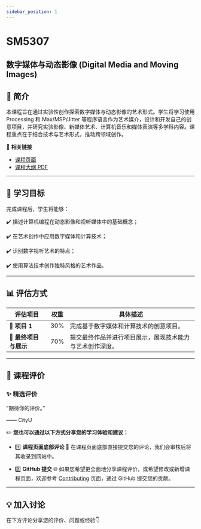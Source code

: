```yaml
---
sidebar_position: 1
---
```


# SM5307
## 数字媒体与动态影像 (Digital Media and Moving Images)

## **📘 简介**
本课程旨在通过实验性创作探索数字媒体与动态影像的艺术形式。学生将学习使用 Processing 和 Max/MSP/Jitter 等程序语言作为艺术媒介，设计和开发自己的创意项目，并研究实验影像、新媒体艺术、计算机音乐和媒体表演等多学科内容。课程重点在于结合技术与艺术形式，推动跨领域创作。

🔗 **相关链接**
- [课程页面](https://www.cityu.edu.hk/catalogue/pg/202425/course/SM5307.htm)
- [课程大纲 PDF](https://www.cityu.edu.hk/catalogue/pg/202425/course/SM5307.pdf)

---

## **🎯 学习目标**

完成课程后，学生将能够：

✔️ 描述计算机编程在动态影像和视听媒体中的基础概念；

✔️ 在艺术创作中应用数字媒体和计算技术；

✔️ 识别数字视听艺术的特点；

✔️ 使用算法技术创作独特风格的艺术作品。

---

## **📊 评估方式**

| **评估项目**          | **权重** | **具体描述**                                                                                       |
|----------------------|---------|---------------------------------------------------------------------------------------------------|
| **📂 项目 1**         | 30%      | 完成基于数字媒体和计算技术的创意项目。                                                                |
| **📂 最终项目与展示**   | 70%      | 提交最终作品并进行项目展示，展现技术能力与艺术创作深度。                                                  |

---

## **💬 课程评价**

### ✨ **精选评价**
<div className={commentStyles.commentBox}>
    <p className={commentStyles.commentText}>
        “期待你的评价。”
    </p>
    <p className={commentStyles.commentAuthor}>—— CityU</p>
</div>

✏️ **您也可以通过以下方式分享您的学习体验和建议：**

- 1️⃣ **课程页面底部评论**
💬 在课程页面底部直接提交您的评论，我们会审核后将其收录到网站中。

- 2️⃣ **GitHub 提交**
🌐 如果您希望更全面地分享课程评价，或希望修改或新增课程页面，欢迎参考 [Contributing](https://penjc.github.io/CityU/contributing) 页面，通过 GitHub 提交您的贡献。

---

## **💡 加入讨论**

在下方评论分享您的评价、问题或经验👇
<Utterances />
